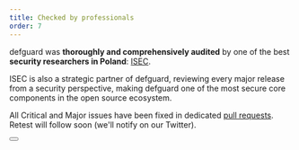 ```yaml
---
title: Checked by professionals
order: 7
---
```



defguard was **thoroughly and comprehensively audited** by one of the best **security researchers in Poland**: [ISEC](https://isec.pl/).

ISEC is also a strategic partner of defguard, reviewing every major release from a security perspective, making defguard one of the most secure core components in the open source ecosystem.

All Critical and Major issues have been fixed in dedicated [pull requests](https://github.com/DefGuard/defguard/pulls?q=is%3Apr+is%3Aclosed). Retest will follow soon (we'll notify on our Twitter).

<a class="no-decoration button-link" href="/pdf/isec-defguard v.1.1.pdf" target="_blank">
  <Button text="Download report" size="large" />
</a>
